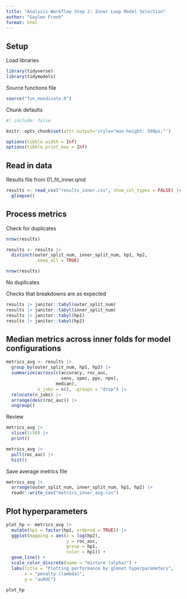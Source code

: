 ```yaml
---
title: "Analysis Workflow Step 2: Inner Loop Model Selection"
author: "Gaylen Fronk"
format: html
---
```


## Setup

Load libraries
```r
library(tidyverse)
library(tidymodels)
```

Source functions file
```r
source("fun_moodivate.R")
```

Chunk defaults
```r
#| include: false

knitr::opts_chunk$set(attr.output='style="max-height: 500px;"')

options(tibble.width = Inf)
options(tibble.print_max = Inf)
```

## Read in data

Results file from 01_fit_inner.qmd
```r
results <- read_csv("results_inner.csv", show_col_types = FALSE) |> 
  glimpse()
```

## Process metrics

Check for duplicates
```r
nrow(results)

results <- results |> 
  distinct(outer_split_num, inner_split_num, hp1, hp2,
           .keep_all = TRUE)

nrow(results)
```
No duplicates

Checks that breakdowns are as expected
```r
results |> janitor::tabyl(outer_split_num) 
results |> janitor::tabyl(inner_split_num) 
results |> janitor::tabyl(hp1) 
results |> janitor::tabyl(hp2) 
```

## Median metrics across inner folds for model configurations

```r
metrics_avg <- results |> 
  group_by(outer_split_num, hp1, hp2) |> 
  summarize(across(c(accuracy, roc_auc,
                     sens, spec, ppv, npv),
                   median),
            n_jobs = n(), .groups = "drop") |> 
  relocate(n_jobs) |> 
  arrange(desc(roc_auc)) |> 
  ungroup()
```

Review
```r
metrics_avg |> 
  slice(1:50) |> 
  print()

metrics_avg |> 
  pull(roc_auc) |> 
  hist()
```

Save average metrics file
```r
metrics_avg |> 
  arrange(outer_split_num, inner_split_num, hp1, hp2) |> 
  readr::write_csv("metrics_inner_avg.csv")
```

## Plot hyperparameters



```r
plot_hp <- metrics_avg |> 
  mutate(hp1 = factor(hp1, ordered = TRUE)) |> 
  ggplot(mapping = aes(x = log(hp2),
                       y = roc_auc,
                       group = hp1,
                       color = hp1)) +
  geom_line() +
  scale_color_discrete(name = "mixture (alpha)") +
  labs(title = "Plotting performance by glmnet hyperparameters",
       x = "penalty (lambda)",
       y = "auROC")

plot_hp
```

